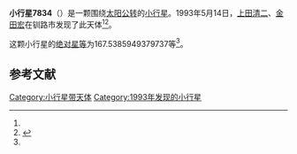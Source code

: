 {{Infobox planet
| bgcolour = #FFFFC0
| name = 7834
| symbol = 
| image = 
| caption = 
| discovery = yes
| discovery_ref = 
| discoverer = [[上田清二|上田清二]]、[[金田宏|金田宏]]
| discovery_site = [[钏路市|钏路市]] 
| discovered = 1993年5月14日
| designations = yes
| mp_name = 
| named_after = 
| alt_names = 1993 JL/ 1968 HC1 / 1972 JR
| mp_category = [[主带小行星|主带小行星]]
| orbit_ref = <ref name="a">[http://ssd.jpl.nasa.gov/sbdb.cgi?sstr=7834 7834] {{Wayback|url=http://ssd.jpl.nasa.gov/sbdb.cgi?sstr=7834 |date=20210815085234 }}，小行星數據庫瀏覽器（JPL Small-Body Database Browser）－[[美国国家航空航天局|美国国家航空航天局]]喷气推进实验室</ref>
| epoch = 2456400.5 (2013年4月18日更新)
| aphelion = {{convert|2.944045849996339|AU|km|3|abbr=on|lk=out}}
| perihelion = {{convert|2.237276043731433|AU|km|3|abbr=on}}
| semimajor = {{convert|2.590660946863886|AU|km|3|abbr=on}}
| eccentricity = 0.136407238
| period = 1523.050468 [[日|日]]<br />4.17[[儒略年|儒略年]]
| avg_speed = 
| inclination = 15.02009759060218
| asc_node = 78.15636364847539
| mean_anomaly = 
| arg_peri = 167.5385949379737
| satellites = 
| physical_characteristics = yes
| dimensions = 
| mass = 
| density = 
| surface_grav = 
| escape_velocity = 
| sidereal_day = 
| axial_tilt = 
| pole_ecliptic_lat = 
| pole_ecliptic_lon = 
| albedo = 
| temperatures= 
| temp_name1 = 
| mean_temp_1 = 
| max_temp_1 = 
| temp_name2 = 
| max_temp_2 = 
| spectral_type = 
| abs_magnitude = 167.5385949379737
}}

'''小行星7834'''（{{lang-en|7834}}）是一颗围绕[[太阳|太阳]][[公转|公转]]的[[小行星|小行星]]。1993年5月14日，[[上田清二|上田清二]]、[[金田宏|金田宏]]在钏路市发现了此天体<ref name="a" /><ref>{{cite news|title=小行星列表|url=http://cfa-www.harvard.edu/iau/lists/NumberedMPs.txt|accessdate=2013-07-08|newspaper=哈佛大学|archive-date=2008-05-17|archive-url=https://web.archive.org/web/20080517010638/http://cfa-www.harvard.edu/iau/lists/NumberedMPs.txt|dead-url=no}}</ref>。

这颗小行星的[[绝对星等|绝对星等]]为167.5385949379737等<ref name="a" />。

==参考文献==
{{reflist}}
{{Minor Planet Number|[[小行星7833|小行星7833]]|[[小行星7835|小行星7835]]}}

{{小天体}}

[[Category:小行星带天体|Category:小行星带天体]]
[[Category:1993年发现的小行星|Category:1993年发现的小行星]]

{{asteroid-stub}}